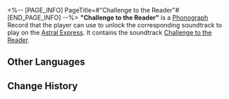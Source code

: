 <%-- [PAGE_INFO]
PageTitle=#"Challenge to the Reader"#
[END_PAGE_INFO] --%>
{{Item Infobox
|id          = 210301
|image       = Item Challenge to the Reader.png{{subst:void|<!--$UPLOAD:<<SpriteOutput/ItemFigures/210001.png>-<Item Challenge to the Reader.png>-<Item Icons>>-->}}
|type        = Disk
|invCategory = Valuables
|rarity      = 3
|effect      = 
|description = A record that can be played on the Express' phonograph. It might be a chance acquisition or a gift from someone else. All sorts of memories surge up when the music plays &mdash; the smiles, encounters, touches, and the excitement of battle. Maybe that is why people still collect records even as society rapidly advances.<br />The current record contains the track "Challenge to the Reader."
}}
{{Description|''All the clues are in motion &mdash; happy hunting!''}}
'''"Challenge to the Reader"''' is a [[Phonograph]] Record that the player can use to unlock the corresponding soundtrack to play on the [[Astral Express]]. It contains the soundtrack [[Challenge to the Reader]].

==Other Languages==
{{Other Languages
|en   = "Challenge to the Reader"
|zhs  = 《挑战读者》
|zht  = 《挑戰讀者》
|ja   = 『読者への挑戦』
|ko   = ≪독자에 대한 도전≫
|es   = Desafío para el lector
|fr   = «&nbsp;Challenge to the Reader&nbsp;»
|ru   = Challenge to the Reader
|th   = "Challenge to the Reader"
|vi   = "Thách Thức Độc Giả"
|de   = „Herausforderung an den Leser“
|id   = "Challenge to the Reader"
|pt   = "Challenge to the Reader"
}}

==Change History==
{{Change History|2.0}}
